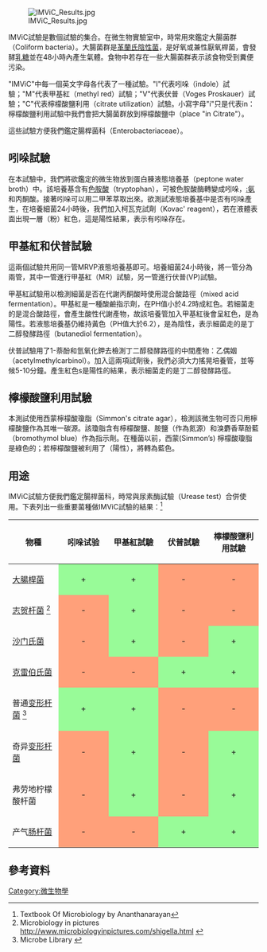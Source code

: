 
[[File:IMViC_Results.jpg|thumb]]

IMViC試驗是數個試驗的集合。在微生物實驗室中，時常用來鑑定大腸菌群（Coliform bacteria）。大腸菌群是[[革蘭氏陰性菌|革蘭氏陰性菌]]，是好氧或兼性厭氧桿菌，會發酵[[乳糖|乳糖]]並在48小時內產生氣體。食物中若存在一些大腸菌群表示該食物受到糞便污染。

"IMViC"中每一個英文字母各代表了一種試驗。"I"代表吲哚（indole）試驗；"M"代表甲基紅（methyl red）試驗；"V"代表伏普（Voges Proskauer）試驗；"C"代表檸檬酸鹽利用（citrate utilization）試驗。小寫字母"i"只是代表in：檸檬酸鹽利用試驗中我們會把大腸菌群放到檸檬酸鹽中（place "in Citrate"）。

這些試驗方便我們鑑定腸桿菌科（Enterobacteriaceae）。

== 吲哚試驗 ==
在本試驗中，我們將欲鑑定的微生物放到蛋白腖液態培養基（peptone water broth）中。該培養基含有[[色胺酸|色胺酸]]（tryptophan），可被色胺酸酶轉變成吲哚，[[:氨|:氨]]和丙酮酸。接著吲哚可以用二甲苯萃取出來。欲測試液態培養基中是否有吲哚產生，在培養細菌24小時後，我們加入柯瓦克試劑（Kovac' reagent），若在液體表面出現一層（粉）紅色，這是陽性結果，表示有吲哚存在。

== 甲基紅和伏普試驗 ==
這兩個試驗共用同一管MRVP液態培養基即可。培養細菌24小時後，將一管分為兩管，其中一管進行甲基紅（MR）試驗，另一管進行伏普(VP)試驗。

甲基紅試驗用以檢測細菌是否在代謝丙酮酸時使用混合酸路徑（mixed acid fermentation）。甲基紅是一種酸鹼指示劑，在PH值小於4.2時成紅色。若細菌走的是混合酸路徑，會產生酸性代謝產物，故該培養管加入甲基紅後會呈紅色，是為陽性。若液態培養基仍維持黃色（PH值大於6.2），是為陰性，表示細菌走的是丁二醇發酵路徑（butanediol fermentation）。

伏普試驗用了1-萘酚和氫氧化鉀去檢測丁二醇發酵路徑的中間產物：乙偶姻（acetylmethylcarbinol）。加入這兩項試劑後，我們必須大力搖晃培養管，並等候5-10分鐘。產生紅色s是陽性的結果，表示細菌走的是丁二醇發酵路徑。

== 檸檬酸鹽利用試驗 ==
本測試使用西蒙檸檬酸瓊脂（Simmon's citrate agar），檢測該微生物可否只用檸檬酸鹽作為其唯一碳源。該瓊脂含有檸檬酸鹽、胺鹽（作為氮源）和溴麝香草酚藍（bromothymol blue）作為指示劑。在種菌以前，西蒙(Simmon’s) 檸檬酸瓊脂是綠色的；若檸檬酸鹽被利用了（陽性），將轉為藍色。

== 用途 ==
IMViC試驗方便我們鑑定腸桿菌科，時常與尿素酶試驗（Urease test）合併使用。下表列出一些重要菌種做IMViC試驗的結果：<ref>Textbook Of Microbiology by Ananthanarayan</ref>

{|class="wikitable" border="1"
!width="100"| 物種
!width="100"| 吲哚试验
!width="100"| 甲基紅試驗
!width="100"| 伏普試驗
!width="100"| 檸檬酸鹽利用試驗
|-
|[[大腸桿菌|大腸桿菌]]
| style="background:#98FB98" align="center"| +
| style="background:#98FB98" align="center"| +
| style="background:#ffa07a" align="center"| -
| style="background:#ffa07a" align="center"| -
|-
| [[志賀桿菌|志贺杆菌]]  <ref>Microbiology in pictures http://www.microbiologyinpictures.com/shigella.html {{Wayback|url=http://www.microbiologyinpictures.com/shigella.html |date=20150502095913 }}</ref>
| style="background:#ffa07a" align="center"| -
| style="background:#98FB98" align="center"| +
| style="background:#ffa07a" align="center"| -
| style="background:#ffa07a" align="center"| -
|-
| [[沙門氏菌屬|沙门氏菌]]
| style="background:#ffa07a" align="center"| -
| style="background:#98FB98" align="center"| +
| style="background:#ffa07a" align="center"| -
| style="background:#98FB98" align="center"| +
|-
| [[克雷伯氏菌屬|克雷伯氏菌]]
| style="background:#ffa07a" align="center"| -
| style="background:#ffa07a" align="center"| -
| style="background:#98FB98" align="center"| +
| style="background:#98FB98" align="center"| +
|-
| 普通[[变形菌门|变形杆菌]] <ref>Microbe Library {{cite web |url=http://www.microbelibrary.org/library/2-associated-figure-resource/2553-imvic-tests-of-proteus-vulgaris |title=存档副本 |accessdate=2013-01-05 |deadurl=yes |archiveurl=https://web.archive.org/web/20130119011528/http://www.microbelibrary.org/library/2-associated-figure-resource/2553-imvic-tests-of-proteus-vulgaris |archivedate=2013-01-19 }}</ref>
| style="background:#98FB98" align="center"| +
| style="background:#98FB98" align="center"| +
| style="background:#ffa07a" align="center"| -
| style="background:#ffa07a" align="center"| -
|-
| 奇异[[變形菌門|变形杆菌]]
| style="background:#ffa07a" align="center"| -
| style="background:#98FB98" align="center"| +
| style="background:#ffa07a" align="center"| -
| style="background:#98FB98" align="center"| +
|-
| 弗劳地柠檬酸杆菌
| style="background:#ffa07a" align="center"| -
| style="background:#98FB98" align="center"| +
| style="background:#ffa07a" align="center"| -
| style="background:#98FB98" align="center"| +
|-
| 产气[[肠杆菌属|肠杆菌]]
| style="background:#ffa07a" align="center"| -
| style="background:#ffa07a" align="center"| -
| style="background:#98FB98" align="center"| +
| style="background:#98FB98" align="center"| +
|}

==參考資料==
<references />

[[Category:微生物學|Category:微生物學]]